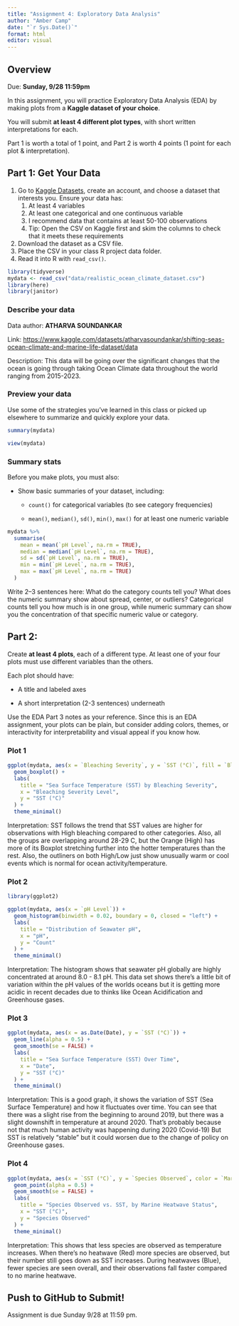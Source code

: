 ```yaml
---
title: "Assignment 4: Exploratory Data Analysis"
author: "Amber Camp"
date: "`r Sys.Date()`"
format: html
editor: visual
---
```


## Overview

Due: **Sunday, 9/28 11:59pm**

In this assignment, you will practice Exploratory Data Analysis (EDA) by making plots from a **Kaggle dataset of your choice**.

You will submit **at least 4 different plot types**, with short written interpretations for each.

Part 1 is worth a total of 1 point, and Part 2 is worth 4 points (1 point for each plot & interpretation).

## Part 1: Get Your Data

1.  Go to [Kaggle Datasets](https://www.kaggle.com/datasets), create an account, and choose a dataset that interests you. Ensure your data has:
    1.  At least 4 variables
    2.  At least one categorical and one continuous variable
    3.  I recommend data that contains at least 50-100 observations
    4.  Tip: Open the CSV on Kaggle first and skim the columns to check that it meets these requirements
2.  Download the dataset as a CSV file.
3.  Place the CSV in your class R project data folder.
4.  Read it into R with `read_csv()`.

```r
library(tidyverse)
mydata <- read_csv("data/realistic_ocean_climate_dataset.csv")
library(here)
library(janitor)
```

### Describe your data

Data author: **ATHARVA SOUNDANKAR**

Link: <https://www.kaggle.com/datasets/atharvasoundankar/shifting-seas-ocean-climate-and-marine-life-dataset/data>

Description: This data will be going over the significant changes that the ocean is going through taking Ocean Climate data throughout the world ranging from 2015-2023.

### Preview your data

Use some of the strategies you've learned in this class or picked up elsewhere to summarize and quickly explore your data.

```r
summary(mydata)

view(mydata)

```

### Summary stats

Before you make plots, you must also:

-   Show basic summaries of your dataset, including:

    -   `count()` for categorical variables (to see category frequencies)

    -   `mean()`, `median()`, `sd()`, `min()`, `max()` for at least one numeric variable

```r
mydata %>%
  summarise(
    mean = mean(`pH Level`, na.rm = TRUE),
    median = median(`pH Level`, na.rm = TRUE),
    sd = sd(`pH Level`, na.rm = TRUE),
    min = min(`pH Level`, na.rm = TRUE),
    max = max(`pH Level`, na.rm = TRUE)
  )
```

Write 2–3 sentences here: What do the category counts tell you? What does the numeric summary show about spread, center, or outliers? Categorical counts tell you how much is in one group, while numeric summary can show you the concentration of that specific numeric value or category.

## Part 2:

Create **at least 4 plots**, each of a different type. At least one of your four plots must use different variables than the others.

Each plot should have:

-   A title and labeled axes

-   A short interpretation (2-3 sentences) underneath

Use the EDA Part 3 notes as your reference. Since this is an EDA assignment, your plots can be plain, but consider adding colors, themes, or interactivity for interpretability and visual appeal if you know how.

### Plot 1

```r
ggplot(mydata, aes(x = `Bleaching Severity`, y = `SST (°C)`, fill = `Bleaching Severity`)) +
  geom_boxplot() +
  labs(
    title = "Sea Surface Temperature (SST) by Bleaching Severity",
    x = "Bleaching Severity Level",
    y = "SST (°C)"
  ) +
  theme_minimal()
```

Interpretation: SST follows the trend that SST values are higher for observations with High bleaching compared to other categories. Also, all the groups are overlapping around 28-29 C, but the Orange (High) has more of its Boxplot stretching further into the hotter temperatures than the rest. Also, the outliners on both High/Low just show unusually warm or cool events which is normal for ocean activity/temperature.

### Plot 2

```r
library(ggplot2)

ggplot(mydata, aes(x = `pH Level`)) +
  geom_histogram(binwidth = 0.02, boundary = 0, closed = "left") +
  labs(
    title = "Distribution of Seawater pH",
    x = "pH",
    y = "Count"
  ) +
  theme_minimal()


```

Interpretation: The histogram shows that seawater pH globally are highly concentrated at around 8.0 - 8.1 pH. This data set shows there's a little bit of variation within the pH values of the worlds oceans but it is getting more acidic in recent decades due to thinks like Ocean Acidification and Greenhouse gases.

### Plot 3

```r
ggplot(mydata, aes(x = as.Date(Date), y = `SST (°C)`)) +
  geom_line(alpha = 0.5) +
  geom_smooth(se = FALSE) +
  labs(
    title = "Sea Surface Temperature (SST) Over Time",
    x = "Date",
    y = "SST (°C)"
  ) +
  theme_minimal()

```

Interpretation: This is a good graph, it shows the variation of SST (Sea Surface Temperature) and how it fluctuates over time. You can see that there was a slight rise from the beginning to around 2019, but there was a slight downshift in temperature at around 2020. That's probably because not that much human activity was happening during 2020 (Covid-19) But SST is relatively "stable" but it could worsen due to the change of policy on Greenhouse gases.

### Plot 4

```r
ggplot(mydata, aes(x = `SST (°C)`, y = `Species Observed`, color = `Marine Heatwave`)) +
  geom_point(alpha = 0.5) +
  geom_smooth(se = FALSE) +
  labs(
    title = "Species Observed vs. SST, by Marine Heatwave Status",
    x = "SST (°C)",
    y = "Species Observed"
  ) +
  theme_minimal()

```

Interpretation: This shows that less species are observed as temperature increases. When there's no heatwave (Red) more species are observed, but their number still goes down as SST increases. During heatwaves (Blue), fewer species are seen overall, and their observations fall faster compared to no marine heatwave.

## Push to GitHub to Submit!

Assignment is due Sunday 9/28 at 11:59 pm.
